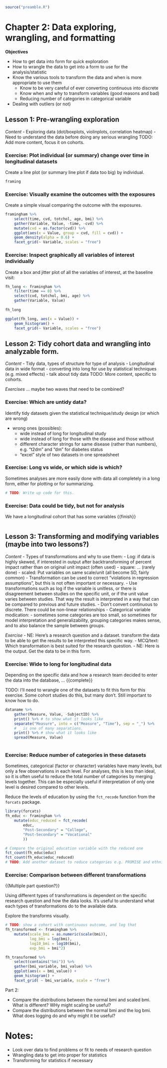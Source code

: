 ```r
source("preamble.R")
```

# Chapter 2: Data exploring, wrangling, and formatting

**Objectives**

- How to get data into form for quick exploration
- How to wrangle the data to get into a form to use for the analysis/statistic
- Know the various tools to transform the data and when is more appropriate to
use them
    - Know to be very careful of ever converting continuous into discrete
    - Know when and why to transform variables (good reasons and bad)
    - Reducing number of categories in categorical variable
- Dealing with outliers (or not)

## Lesson 1: Pre-wrangling exploration

*Content*
- Exploring data (dot/boxplots, violinplots, correlation heatmap)
    - Need to understand the data before doing any serious wrangling
TODO: Add more content, focus it on cohorts.

### Exercise: Plot individual (or summary) change over time in longitudinal datasets

Create a line plot (or summary line plot if data too big) by individual.

```r
framing
```

### Exercise: Visually examine the outcomes with the exposures

Create a simple visual comparing the outcome with the exposures.

```r
framingham %>% 
    select(time, cvd, totchol, age, bmi) %>% 
    gather(Variable, Value, -time, -cvd) %>% 
    mutate(cvd = as.factor(cvd)) %>% 
    ggplot(aes(x = Value, group = cvd, fill = cvd)) +
    geom_density(alpha = 0.6) +
    facet_grid(~ Variable, scales = "free")
```

### Exercise: Inspect graphically all variables of interest individually

Create a box and jitter plot of all the variables of interest, at the baseline visit:

```r
fh_long <- framingham %>% 
    filter(time == 0) %>% 
    select(cvd, totchol, bmi, age) %>% 
    gather(Variable, Value)
    
fh_long

ggplot(fh_long, aes(x = Value)) +
    geom_histogram() +
    facet_grid(~ Variable, scales = "free")
```

## Lesson 2: Tidy cohort data and wrangling into analyzable form.

*Content*
- Tidy data, types of structure for type of analysis
- Longitudinal data in wide format
    - converting into long for use by statistical techniques (e.g. mixed effects)
    - talk about tidy data
TODO: More content, specific to cohorts.

*Exercises*
... maybe two waves that need to be combined?

### Exercise: Which are untidy data?

Identify tidy datasets given the statistical technique/study design
(or which are wrong)

- wrong ones (possibles):
    - wide instead of long for longitudinal study
    - wide instead of long for those with the disease and those without
    - different character strings for same disease (rather than numbers), e.g.
    "t2dm" and "dm" for diabetes status
    - "excel" style of two datasets in one spreadsheet

### Exercise: Long vs wide, or which side is which?

Sometimes analyses are more easily done with data all completely in a long
form, either for plotting or for summarizing.

```r
# TODO: Write up code for this.
```

### Exercise: Data could be tidy, but not for analysis

We have a longitudinal cohort that has some variables {{finish}}

```r

```

## Lesson 3: Transforming and modifying variables (maybe into two lessons?)

*Content*
- Types of transformations and why to use them:
    - Log: if data is highly skewed, if interested in output after
    backtransforming of percent impact rather than on original unit impact
    (often used)
    - square: ... (rarely done)
    - scaled: Put variables on same scale/unit (all become SD, fairly common)
    - Transformation can be used to correct "violations in regression
    assumptions", but this is not often important or necessary.
    - Use transformations such as log if the variable is unitless, or there is
    disagreement between studies on the specific unit, or if the unit value
    varies between studies. That way the result is interpreted in a way that 
    can be compared to previous and future studies.
    - Don't convert continuous to discrete. There could be non-linear relationships
- Categorical variable modication:
    - sometimes some categories are too small, so sometimes for model
    interpretation and generalizability, grouping categories makes sense,
    and to also balance the sample between groups.

*Exercise*
- NE: Here's a research question and a dataset. transform the data to be able to 
get the results to be interpreted this specific way.
- MCQ/text: Which transformation is best suited for the research question.
- NE: Here is the output. Get the data to be in this form.

### Exercise: Wide to long for longitudinal data

Depending on the specific data and how a research team decided to enter the data
into the database, ... {{complete}}

TODO: I'll need to wrangle one of the datasets to fit this form for this exercise.
Some cohort studies do this, but many don't. Still important to know how to do.

```r
dataname %>% 
    gather(Measure, Value, -SubjectID) %>%
    print() %>% # to show what it looks like
    separate("Measure", into = c("Measure", "Time"), sep = "_") %>%  
    # _ is one of many separations.
    print() %>% # show what it looks like
    spread(Measure, Value)
    
```

### Exercise: Reduce number of categories in these datasets

Sometimes, categorical (factor or character) variables have many levels, but only
a few observations in each level. For analyses, this is less than ideal, so it
is often useful to reduce the total number of categories by merging levels together.
This can be especially useful if interpretation of only one level is desired
compared to other levels.

Reduce the levels of education by using the `fct_recode` function from the 
`forcats` package.

```r
library(forcats)
fh_educ <- framingham %>% 
    mutate(educ_reduced = fct_recode(
        educ, 
        "Post-Secondary" = "College",
        "Post-Secondary" = "Vocational"
        ))

# Compare the original education variable with the reduced one
fct_count(fh_educ$educ)
fct_count(fh_educ$educ_reduced)
# TODO: Add another dataset to reduce categories e.g. PROMISE and ethnicity
```

### Exercise: Comparison between different transformations

{{Multiple part question?}}

Using different types of transformations is dependent on the specific research
question and how the data looks. It's useful to understand what each types of 
transformations do to the available data.

Explore the transforms visually.

```r
# TODO: show a cohort with continuous outcome, and log that
fh_transformed <- framingham %>% 
    mutate(scale_bmi = as.numeric(scale(bmi)),
           log_bmi = log(bmi),
           log10_bmi = log10(bmi),
           exp_bmi = bmi^2)

fh_transformed %>% 
    select(contains("bmi")) %>% 
    gather(bmi_variable, bmi_value) %>% 
    ggplot(aes(x = bmi_value)) +
    geom_histogram() +
    facet_grid( ~ bmi_variable, scale = "free")
```

Part 2:

- Compare the distributions between the normal bmi and scaled bmi. What is different? WHy might scaling be useful?
- Compare the distributions between the normal bmi and the log bmi. What does logging do and why might it be useful?

# Notes:

- Look over data to find problems or fit to needs of research question
- Wrangling data to get into proper for statistics
- Transforming for statistics if necessary
